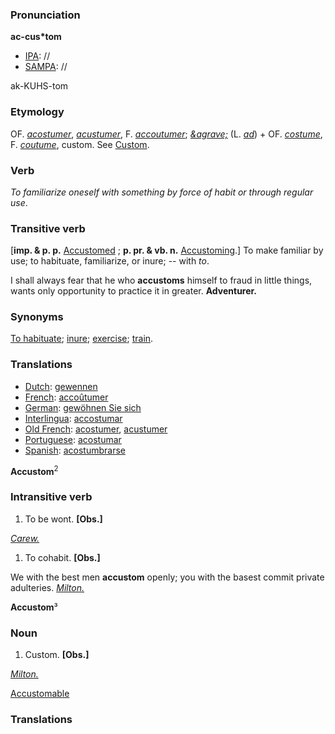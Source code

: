 ===Pronunciation===

'''ac-cus*tom'''
*[[IPA]]: //
*[[SAMPA]]: //
ak-KUHS-tom
===Etymology===

OF. ''[[acostumer]]'', ''[[acustumer]]'', F. ''[[accoutumer]]''; ''[[&agrave;]]'' (L. ''[[ad]]'') + OF. ''[[costume]]'', F. ''[[coutume]]'', custom. See [[Custom]].
===Verb===

''To familiarize oneself with something by force of habit or through regular use''. 

===Transitive verb===
['''imp. & p. p.''' [[Accustomed]] ; '''p. pr. & vb. n.''' [[Accustoming]].] 
To make familiar by use; to habituate, familiarize, or inure; -- with ''to''.

I shall always fear that he who '''accustoms''' himself to fraud in little things, wants only opportunity to practice it in greater.
'''Adventurer.'''

===Synonyms===

[[To habituate]]; [[inure]]; [[exercise]]; [[train]].
===Translations===
*[[Dutch]]: [[gewennen]]
*[[French]]: [[accoûtumer]]
*[[German]]: [[gewöhnen Sie sich]]
*[[Interlingua]]: [[accostumar]]
*[[Old French]]: [[acostumer]], [[acustumer]]
*[[Portuguese]]: [[acostumar]]
*[[Spanish]]: [[acostumbrarse]]

'''Accustom'''<sup>2</sup>

===Intransitive verb===
#To be wont. '''[Obs.]'''
''[[Carew.]]''
#To cohabit. '''[Obs.]'''

We with the best men '''accustom''' openly; you with the basest commit private adulteries.
''[[Milton.]]''

'''Accustom'''&sup3;

===Noun===
#Custom. '''[Obs.]'''

''[[Milton.]]''

[[Accustomable]]

===Translations===